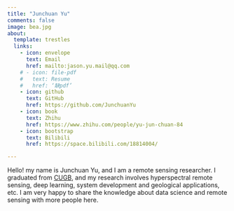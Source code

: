 ```yaml
---
title: "Junchuan Yu"
comments: false
image: bea.jpg
about:
  template: trestles
  links:
    - icon: envelope
      text: Email
      href: mailto:jason.yu.mail@qq.com
    # - icon: file-pdf
    #   text: Resume
    #   href: ‘缺pdf’
    - icon: github
      text: GitHub
      href: https://github.com/JunchuanYu
    - icon: book
      text: Zhihu
      href: https://www.zhihu.com/people/yu-jun-chuan-84
    - icon: bootstrap
      text: Bilibili
      href: https://space.bilibili.com/18814004/

---
```





::: {#hero-heading}

Hello!
 my name is Junchuan Yu, and I am a remote sensing researcher. I graduated from [CUGB](https://en.cugb.edu.cn/), and my research involves hyperspectral remote sensing, deep learning, system development and geological applications, etc.
I am very happy to share the knowledge about data science and remote sensing with more people here.

:::
